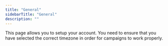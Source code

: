 ```yaml
---
title: "General"
sidebarTitle: "General"
description: ""
---
```


This page allows you to setup your account. You need to ensure that you have selected the correct timezone in order for
campaigns to work properly.